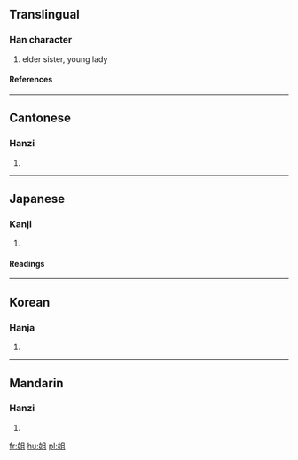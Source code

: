 ==Translingual==
===Han character===
{{Han char|rn=38|rad=女|as=05|sn=8|four=4741<sub>0</sub>|canj=女月一 (VBM)}}
# elder sister, young lady
====References====
{{Han ref|kx=0258.270|dkj=06172|dj=0524.040|hdz=21036.080|uh=59D0|ud=22992|bh=A96A|bd=43370}}
----
==Cantonese==
===Hanzi===
{{yue-hanzi|jyut=|y=je2}}
# {{defn|Cantonese}}
----
==Japanese==
===Kanji===
{{ja-kanji|grade=|rs=女05}}
# {{defn|Japanese}} 
====Readings====
{{ja-readings|on=[[そ]] (so), [[しゃ]] (sha)|kun=[[あね]] (ane), [[あねご]] (anego)}}
----
==Korean==
===Hanja===
{{ko-hanja|hangeul=저|rv=jeo|mr=chŏ}}
# {{defn|Korean}}
----
==Mandarin==
===Hanzi===
{{cmn-hanzi|pin=[[jiě]] ([[jie3]])|wg=chieh<sup>3</sup>}}
# {{defn|Mandarin}}

[[fr:姐]]
[[hu:姐]]
[[pl:姐]]